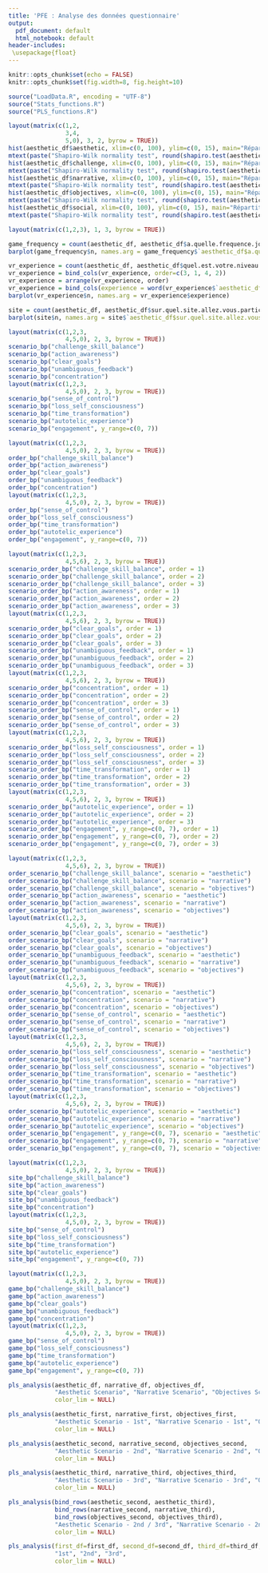 ```yaml
---
title: 'PFE : Analyse des données questionnaire'
output:
  pdf_document: default
  html_notebook: default
header-includes:
 \usepackage{float}
---
```


```r
knitr::opts_chunk$set(echo = FALSE)
knitr::opts_chunk$set(fig.width=8, fig.height=10)

```

```r
source("LoadData.R", encoding = "UTF-8")
source("Stats_functions.R")
source("PLS_functions.R")
```

```r
layout(matrix(c(1,2,
                3,4,
                5,0), 3, 2, byrow = TRUE))
hist(aesthetic_df$aesthetic, xlim=c(0, 100), ylim=c(0, 15), main="Répartition du score Esthétique", xlab="Score Esthétique")
mtext(paste("Shapiro-Wilk normality test", round(shapiro.test(aesthetic_df$aesthetic)$p.value, 3)), line = -2)
hist(aesthetic_df$challenge, xlim=c(0, 100), ylim=c(0, 15), main="Répartition du score Défi", xlab="Score Défi")
mtext(paste("Shapiro-Wilk normality test", round(shapiro.test(aesthetic_df$challenge)$p.value, 3)), line = -2)
hist(aesthetic_df$narrative, xlim=c(0, 100), ylim=c(0, 15), main="Répartition du score Narration", xlab="Score Narration")
mtext(paste("Shapiro-Wilk normality test", round(shapiro.test(aesthetic_df$narrative)$p.value, 3)), line = -2)
hist(aesthetic_df$objectives, xlim=c(0, 100), ylim=c(0, 15), main="Répartition du score Objectifs", xlab="Score Objectifs")
mtext(paste("Shapiro-Wilk normality test", round(shapiro.test(aesthetic_df$objectives)$p.value, 3)), line = -2)
hist(aesthetic_df$social, xlim=c(0, 100), ylim=c(0, 15), main="Répartition du score Social", xlab="Score Social")
mtext(paste("Shapiro-Wilk normality test", round(shapiro.test(aesthetic_df$social)$p.value, 3)), line = -2)
```
```r
layout(matrix(c(1,2,3), 1, 3, byrow = TRUE))

game_frequency = count(aesthetic_df, aesthetic_df$a.quelle.frequence.jouez.vous.aux.jeux.videos..)
barplot(game_frequency$n, names.arg = game_frequency$`aesthetic_df$a.quelle.frequence.jouez.vous.aux.jeux.videos..`, ylim=c(0, 25))

vr_experience = count(aesthetic_df, aesthetic_df$quel.est.votre.niveau.de.maitrise.de.la.realite.virtuelle..)
vr_experience = bind_cols(vr_experience, order=c(3, 1, 4, 2))
vr_experience = arrange(vr_experience, order)
vr_experience = bind_cols(experience = word(vr_experience$`aesthetic_df$quel.est.votre.niveau.de.maitrise.de.la.realite.virtuelle..`), n = vr_experience$n)
barplot(vr_experience$n, names.arg = vr_experience$experience)

site = count(aesthetic_df, aesthetic_df$sur.quel.site.allez.vous.participer.a.l.experimentation..)
barplot(site$n, names.arg = site$`aesthetic_df$sur.quel.site.allez.vous.participer.a.l.experimentation..`, ylim=c(0, 25))
```


```r
layout(matrix(c(1,2,3,
                4,5,0), 2, 3, byrow = TRUE))
scenario_bp("challenge_skill_balance")
scenario_bp("action_awareness")
scenario_bp("clear_goals")
scenario_bp("unambiguous_feedback")
scenario_bp("concentration")
layout(matrix(c(1,2,3,
                4,5,0), 2, 3, byrow = TRUE))
scenario_bp("sense_of_control")
scenario_bp("loss_self_consciousness")
scenario_bp("time_transformation")
scenario_bp("autotelic_experience")
scenario_bp("engagement", y_range=c(0, 7))
```

```r
layout(matrix(c(1,2,3,
                4,5,0), 2, 3, byrow = TRUE))
order_bp("challenge_skill_balance")
order_bp("action_awareness")
order_bp("clear_goals")
order_bp("unambiguous_feedback")
order_bp("concentration")
layout(matrix(c(1,2,3,
                4,5,0), 2, 3, byrow = TRUE))
order_bp("sense_of_control")
order_bp("loss_self_consciousness")
order_bp("time_transformation")
order_bp("autotelic_experience")
order_bp("engagement", y_range=c(0, 7))
```

```r
layout(matrix(c(1,2,3,
                4,5,6), 2, 3, byrow = TRUE))
scenario_order_bp("challenge_skill_balance", order = 1)
scenario_order_bp("challenge_skill_balance", order = 2)
scenario_order_bp("challenge_skill_balance", order = 3)
scenario_order_bp("action_awareness", order = 1)
scenario_order_bp("action_awareness", order = 2)
scenario_order_bp("action_awareness", order = 3)
layout(matrix(c(1,2,3,
                4,5,6), 2, 3, byrow = TRUE))
scenario_order_bp("clear_goals", order = 1)
scenario_order_bp("clear_goals", order = 2)
scenario_order_bp("clear_goals", order = 3)
scenario_order_bp("unambiguous_feedback", order = 1)
scenario_order_bp("unambiguous_feedback", order = 2)
scenario_order_bp("unambiguous_feedback", order = 3)
layout(matrix(c(1,2,3,
                4,5,6), 2, 3, byrow = TRUE))
scenario_order_bp("concentration", order = 1)
scenario_order_bp("concentration", order = 2)
scenario_order_bp("concentration", order = 3)
scenario_order_bp("sense_of_control", order = 1)
scenario_order_bp("sense_of_control", order = 2)
scenario_order_bp("sense_of_control", order = 3)
layout(matrix(c(1,2,3,
                4,5,6), 2, 3, byrow = TRUE))
scenario_order_bp("loss_self_consciousness", order = 1)
scenario_order_bp("loss_self_consciousness", order = 2)
scenario_order_bp("loss_self_consciousness", order = 3)
scenario_order_bp("time_transformation", order = 1)
scenario_order_bp("time_transformation", order = 2)
scenario_order_bp("time_transformation", order = 3)
layout(matrix(c(1,2,3,
                4,5,6), 2, 3, byrow = TRUE))
scenario_order_bp("autotelic_experience", order = 1)
scenario_order_bp("autotelic_experience", order = 2)
scenario_order_bp("autotelic_experience", order = 3)
scenario_order_bp("engagement", y_range=c(0, 7), order = 1)
scenario_order_bp("engagement", y_range=c(0, 7), order = 2)
scenario_order_bp("engagement", y_range=c(0, 7), order = 3)
```

```r
layout(matrix(c(1,2,3,
                4,5,6), 2, 3, byrow = TRUE))
order_scenario_bp("challenge_skill_balance", scenario = "aesthetic")
order_scenario_bp("challenge_skill_balance", scenario = "narrative")
order_scenario_bp("challenge_skill_balance", scenario = "objectives")
order_scenario_bp("action_awareness", scenario = "aesthetic")
order_scenario_bp("action_awareness", scenario = "narrative")
order_scenario_bp("action_awareness", scenario = "objectives")
layout(matrix(c(1,2,3,
                4,5,6), 2, 3, byrow = TRUE))
order_scenario_bp("clear_goals", scenario = "aesthetic")
order_scenario_bp("clear_goals", scenario = "narrative")
order_scenario_bp("clear_goals", scenario = "objectives")
order_scenario_bp("unambiguous_feedback", scenario = "aesthetic")
order_scenario_bp("unambiguous_feedback", scenario = "narrative")
order_scenario_bp("unambiguous_feedback", scenario = "objectives")
layout(matrix(c(1,2,3,
                4,5,6), 2, 3, byrow = TRUE))
order_scenario_bp("concentration", scenario = "aesthetic")
order_scenario_bp("concentration", scenario = "narrative")
order_scenario_bp("concentration", scenario = "objectives")
order_scenario_bp("sense_of_control", scenario = "aesthetic")
order_scenario_bp("sense_of_control", scenario = "narrative")
order_scenario_bp("sense_of_control", scenario = "objectives")
layout(matrix(c(1,2,3,
                4,5,6), 2, 3, byrow = TRUE))
order_scenario_bp("loss_self_consciousness", scenario = "aesthetic")
order_scenario_bp("loss_self_consciousness", scenario = "narrative")
order_scenario_bp("loss_self_consciousness", scenario = "objectives")
order_scenario_bp("time_transformation", scenario = "aesthetic")
order_scenario_bp("time_transformation", scenario = "narrative")
order_scenario_bp("time_transformation", scenario = "objectives")
layout(matrix(c(1,2,3,
                4,5,6), 2, 3, byrow = TRUE))
order_scenario_bp("autotelic_experience", scenario = "aesthetic")
order_scenario_bp("autotelic_experience", scenario = "narrative")
order_scenario_bp("autotelic_experience", scenario = "objectives")
order_scenario_bp("engagement", y_range=c(0, 7), scenario = "aesthetic")
order_scenario_bp("engagement", y_range=c(0, 7), scenario = "narrative")
order_scenario_bp("engagement", y_range=c(0, 7), scenario = "objectives")
```
```r
layout(matrix(c(1,2,3,
                4,5,0), 2, 3, byrow = TRUE))
site_bp("challenge_skill_balance")
site_bp("action_awareness")
site_bp("clear_goals")
site_bp("unambiguous_feedback")
site_bp("concentration")
layout(matrix(c(1,2,3,
                4,5,0), 2, 3, byrow = TRUE))
site_bp("sense_of_control")
site_bp("loss_self_consciousness")
site_bp("time_transformation")
site_bp("autotelic_experience")
site_bp("engagement", y_range=c(0, 7))
```
```r
layout(matrix(c(1,2,3,
                4,5,0), 2, 3, byrow = TRUE))
game_bp("challenge_skill_balance")
game_bp("action_awareness")
game_bp("clear_goals")
game_bp("unambiguous_feedback")
game_bp("concentration")
layout(matrix(c(1,2,3,
                4,5,0), 2, 3, byrow = TRUE))
game_bp("sense_of_control")
game_bp("loss_self_consciousness")
game_bp("time_transformation")
game_bp("autotelic_experience")
game_bp("engagement", y_range=c(0, 7))
```

```r
pls_analysis(aesthetic_df, narrative_df, objectives_df,
             "Aesthetic Scenario", "Narrative Scenario", "Objectives Scenario",
             color_lim = NULL)
```

```r
pls_analysis(aesthetic_first, narrative_first, objectives_first,
             "Aesthetic Scenario - 1st", "Narrative Scenario - 1st", "Objectives Scenario - 1st",
             color_lim = NULL)
```

```r
pls_analysis(aesthetic_second, narrative_second, objectives_second,
             "Aesthetic Scenario - 2nd", "Narrative Scenario - 2nd", "Objectives Scenario - 2nd",
             color_lim = NULL)
```

```r
pls_analysis(aesthetic_third, narrative_third, objectives_third,
             "Aesthetic Scenario - 3rd", "Narrative Scenario - 3rd", "Objectives Scenario - 3rd",
             color_lim = NULL)
```

```r
pls_analysis(bind_rows(aesthetic_second, aesthetic_third),
             bind_rows(narrative_second, narrative_third),
             bind_rows(objectives_second, objectives_third), 
             "Aesthetic Scenario - 2nd / 3rd", "Narrative Scenario - 2nd / 3rd", "Objectives Scenario - 2nd / 3rd",
             color_lim = NULL)
```

```r
pls_analysis(first_df=first_df, second_df=second_df, third_df=third_df, 
             "1st", "2nd", "3rd",
             color_lim = NULL)
```